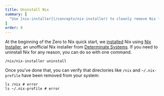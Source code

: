 ```yaml
---
title: Uninstall Nix
summary: [
  "Use [nix-installer](/concepts/nix-installer) to cleanly remove Nix from your system"
]
order: 8
---
```


At the beginning of the Zero to Nix quick start, we [installed] Nix using [Nix Installer][nix-installer], an unofficial Nix installer from [Determinate Systems][ds].
If you need to uninstall Nix for any reason, you can do so with one command.

```shell
/nix/nix-installer uninstall
```

Once you've done that, you can verify that directories like `/nix` and `~/.nix-profile` have been removed from your system:

```shell
ls /nix # error
ls ~/.nix-profile # error
```

[ds]: https://determinate.systems
[installed]: /start/install
[nix-installer]: /concepts/nix-installer
